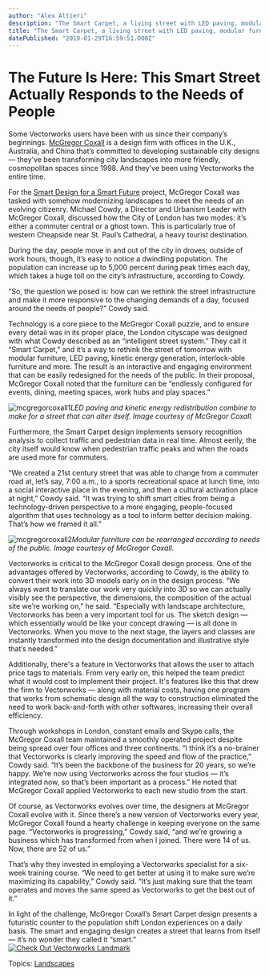```yaml
---
author: "Alex Altieri"
description: "The Smart Carpet, a living street with LED paving, modular furniture, and real-time traffic data, at western Cheapside by St. Paul's Cathedral in London."
title: "The Smart Carpet, a living street with LED paving, modular furniture, and real-time traffic data, at western Cheapside by St. Paul's Cathedral in London." 
datePublished: "2019-01-29T16:59:51.000Z"
---
```

# The Future Is Here: This Smart Street Actually Responds to the Needs of People

Some Vectorworks users have been with us since their company’s beginnings. [McGregor Coxall](https://mcgregorcoxall.com) is a design firm with offices in the U.K., Australia, and China that’s committed to developing sustainable city designs — they’ve been transforming city landscapes into more friendly, cosmopolitan spaces since 1998\. And they’ve been using Vectorworks the entire time.

For the [Smart Design for a Smart Future](https://mcgregorcoxall.com/news-detail/282) project, McGregor Coxall was tasked with somehow modernizing landscapes to meet the needs of an evolving citizenry. Michael Cowdy, a Director and Urbanism Leader with McGregor Coxall, discussed how the City of London has two modes: it’s either a commuter central or a ghost town. This is particularly true of western Cheapside near St. Paul’s Cathedral, a heavy tourist destination.

During the day, people move in and out of the city in droves; outside of work hours, though, it’s easy to notice a dwindling population. The population can increase up to 5,000 percent during peak times each day, which takes a huge toll on the city’s infrastructure, according to Cowdy.

“So, the question we posed is: how can we rethink the street infrastructure and make it more responsive to the changing demands of a day, focused around the needs of people?” Cowdy said.

Technology is a core piece to the McGregor Coxall puzzle, and to ensure every detail was in its proper place, the London cityscape was designed with what Cowdy described as an “intelligent street system.” They call it “Smart Carpet,” and it’s a way to rethink the street of tomorrow with modular furniture, LED paving, kinetic energy generation, interlock-able furniture and more. The result is an interactive and engaging environment that can be easily redesigned for the needs of the public. In their proposal, McGregor Coxall noted that the furniture can be “endlessly configured for events, dining, meeting spaces, work hubs and play spaces.”

![mcgregorcoxall1](https://blog.vectorworks.net/hs-fs/hubfs/McGregor%20Coxall/mcgregorcoxall1.jpg?width=530&name=mcgregorcoxall1.jpg)_LED paving and kinetic energy redistribution combine to make for a street that can alter itself._ 
_Image courtesy of McGregor Coxall._

Furthermore, the Smart Carpet design implements sensory recognition analysis to collect traffic and pedestrian data in real time. Almost eerily, the city itself would know when pedestrian traffic peaks and when the roads are used more for commuters.

“We created a 21st century street that was able to change from a commuter road at, let’s say, 7:00 a.m., to a sports recreational space at lunch time, into a social interactive place in the evening, and then a cultural activation place at night,” Cowdy said. “It was trying to shift smart cities from being a technology-driven perspective to a more engaging, people-focused algorithm that uses technology as a tool to inform better decision making. That’s how we framed it all.”

![mcgregorcoxall2](https://blog.vectorworks.net/hs-fs/hubfs/McGregor%20Coxall/mcgregorcoxall2.jpg?width=530&name=mcgregorcoxall2.jpg)_Modular furniture can be rearranged according to needs of the public. Image courtesy of McGregor Coxall._

Vectorworks is critical to the McGregor Coxall design process. One of the advantages offered by Vectorworks, according to Cowdy, is the ability to convert their work into 3D models early on in the design process. “We always want to translate our work very quickly into 3D so we can actually visibly see the perspective, the dimensions, the composition of the actual site we’re working on,” he said. “Especially with landscape architecture, Vectorworks has been a very important tool for us. The sketch design — which essentially would be like your concept drawing — is all done in Vectorworks. When you move to the next stage, the layers and classes are instantly transformed into the design documentation and illustrative style that’s needed.”

Additionally, there's a feature in Vectorworks that allows the user to attach price tags to materials. From very early on, this helped the team predict what it would cost to implement their project. It's features like this that drew the firm to Vectorworks — along with material costs, having one program that works from schematic design all the way to construction eliminated the need to work back-and-forth with other softwares, increasing their overall efficiency. 

Through workshops in London, constant emails and Skype calls, the McGregor Coxall team maintained a smoothly operated project despite being spread over four offices and three continents. “I think it’s a no-brainer that Vectorworks is clearly improving the speed and flow of the practice,” Cowdy said. “It’s been the backbone of the business for 20 years, so we’re happy. We’re now using Vectorworks across the four studios — it’s integrated now, so that’s been important as a process.” He noted that McGregor Coxall applied Vectorworks to each new studio from the start.

Of course, as Vectorworks evolves over time, the designers at McGregor Coxall evolve with it. Since there’s a new version of Vectorworks every year, McGregor Coxall found a hearty challenge in keeping everyone on the same page. “Vectorworks is progressing,” Cowdy said, “and we’re growing a business which has transformed from when I joined. There were 14 of us. Now, there are 52 of us.”

That’s why they invested in employing a Vectorworks specialist for a six-week training course. “We need to get better at using it to make sure we’re maximizing its capability,” Cowdy said. “It’s just making sure that the team operates and moves the same speed as Vectorworks to get the best out of it.”

In light of the challenge, McGregor Coxall’s Smart Carpet design presents a futuristic counter to the population shift London experiences on a daily basis. The smart and engaging design creates a street that learns from itself — it’s no wonder they called it “smart.”  
[![Check Out Vectorworks Landmark](https://no-cache.hubspot.com/cta/default/3018241/434295b6-9748-436a-8adf-d667cfd590b1.png)](https://cta-redirect.hubspot.com/cta/redirect/3018241/434295b6-9748-436a-8adf-d667cfd590b1) 

 Topics: [Landscapes](https://blog.vectorworks.net/topic/landscapes) 

 